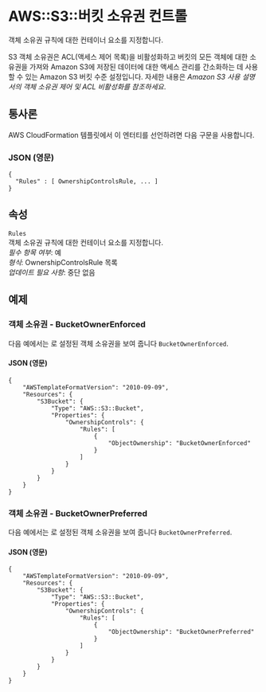 # AWS::S3::버킷 소유권 컨트롤

객체 소유권 규칙에 대한 컨테이너 요소를 지정합니다.

S3 객체 소유권은 ACL(액세스 제어 목록)을 비활성화하고 버킷의 모든 객체에 대한 소유권을 가져와 Amazon S3에 저장된 데이터에 대한 액세스 관리를 간소화하는 데 사용할 수 있는 Amazon S3 버킷 수준 설정입니다. 자세한 내용은 _Amazon S3 사용 설명서의 객체 소유권 제어 및 ACL 비활성화를 참조하세요_.

## 통사론

AWS CloudFormation 템플릿에서 이 엔터티를 선언하려면 다음 구문을 사용합니다.

### JSON (영문)

```
{
  "Rules" : [ OwnershipControlsRule, ... ]
}
```

## 속성

`Rules`  
객체 소유권 규칙에 대한 컨테이너 요소를 지정합니다.  
_필수 항목 여부_: 예  
_형식_: OwnershipControlsRule 목록  
_업데이트 필요 사항_: 중단 없음

## 예제

### 객체 소유권 - BucketOwnerEnforced

다음 예에서는 로 설정된 객체 소유권을 보여 줍니다 `BucketOwnerEnforced`.

#### JSON (영문)

```
{
    "AWSTemplateFormatVersion": "2010-09-09",
    "Resources": {
        "S3Bucket": {
            "Type": "AWS::S3::Bucket",
            "Properties": {
                "OwnershipControls": {
                    "Rules": [
                        {
                            "ObjectOwnership": "BucketOwnerEnforced"
                        }
                    ]
                }
            }
        }
    }
}
```

### 객체 소유권 - BucketOwnerPreferred

다음 예에서는 로 설정된 객체 소유권을 보여 줍니다 `BucketOwnerPreferred`.

#### JSON (영문)

```
{
    "AWSTemplateFormatVersion": "2010-09-09",
    "Resources": {
        "S3Bucket": {
            "Type": "AWS::S3::Bucket",
            "Properties": {
                "OwnershipControls": {
                    "Rules": [
                        {
                            "ObjectOwnership": "BucketOwnerPreferred"
                        }
                    ]
                }
            }
        }
    }
}
```
